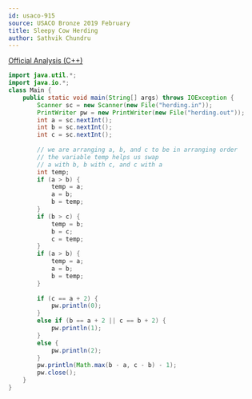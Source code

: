 ```yaml
---
id: usaco-915
source: USACO Bronze 2019 February
title: Sleepy Cow Herding
author: Sathvik Chundru
---
```


[Official Analysis (C++)](http://www.usaco.org/current/data/sol_herding_bronze_feb19.html)

<LanguageSection>
 
<JavaSection>

```java
import java.util.*;
import java.io.*;
class Main {
	public static void main(String[] args) throws IOException {
		Scanner sc = new Scanner(new File("herding.in"));
		PrintWriter pw = new PrintWriter(new File("herding.out")); 
		int a = sc.nextInt();
		int b = sc.nextInt();
		int c = sc.nextInt();
		
		// we are arranging a, b, and c to be in arranging order
		// the variable temp helps us swap
		// a with b, b with c, and c with a
		int temp;
		if (a > b) {
			temp = a;
			a = b;
			b = temp;
		}
		if (b > c) {
			temp = b;
			b = c;
			c = temp;
		}
		if (a > b) {
			temp = a;
			a = b;
			b = temp;
		}
		
		if (c == a + 2) {
			pw.println(0); 
		}
		else if (b == a + 2 || c == b + 2) {
			pw.println(1); 
		}
		else {
			pw.println(2); 
		}
		pw.println(Math.max(b - a, c - b) - 1);
		pw.close();
	} 
}
```

</JavaSection>

</LanguageSection>
